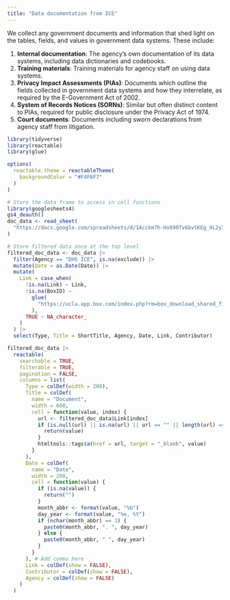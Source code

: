 ```yaml
---
title: "Data documentation from ICE"
---
```


We collect any government documents and information that shed light on the tables, fields, and values in government data systems. These include:

1. **Internal documentation**: The agency's own documentation of its data systems, including data dictionaries and codebooks.
2. **Training materials**: Training materials for agency staff on using data systems.
3. **Privacy Impact Assessments (PIAs)**: Documents which outline the fields collected in government data systems and how they interrelate, as required by the E-Government Act of 2002.
4. **System of Records Notices (SORNs)**: Similar but often distinct content to PIAs, required for public disclosure under the Privacy Act of 1974.
5. **Court documents**: Documents including sworn declarations from agency staff from litigation.


```r
library(tidyverse)
library(reactable)
library(glue)

options(
  reactable.theme = reactableTheme(
    backgroundColor = "#F4F6F7"
  )
)

# Store the data frame to access in cell functions
library(googlesheets4)
gs4_deauth()
doc_data <- read_sheet(
  "https://docs.google.com/spreadsheets/d/1Acckm7h-Hs690Tv6bvtKEg_9L2yITqp0QqN5hN2dhWw/edit?gid=0#gid=0"
)
```

::: {.column-page-inset-right}

```r

# Store filtered data once at the top level
filtered_doc_data <- doc_data |>
  filter(Agency == "DHS ICE", is.na(exclude)) |>
  mutate(Date = as.Date(Date)) |>
  mutate(
    Link = case_when(
      !is.na(Link) ~ Link,
      !is.na(BoxID) ~
        glue(
          "https://ucla.app.box.com/index.php?rm=box_download_shared_file&shared_name=9d8qnnduhus4bd5mwqt7l95kz34fic2v&file_id=f_{BoxID}"
        ),
      TRUE ~ NA_character_
    )
  ) |>
  select(Type, Title = ShortTitle, Agency, Date, Link, Contributor)

filtered_doc_data |>
  reactable(
    searchable = TRUE,
    filterable = TRUE,
    pagination = FALSE,
    columns = list(
      Type = colDef(width = 200),
      Title = colDef(
        name = "Document",
        width = 600,
        cell = function(value, index) {
          url <- filtered_doc_data$Link[index]
          if (is.null(url) || is.na(url) || url == "" || length(url) == 0) {
            return(value)
          }
          htmltools::tags$a(href = url, target = "_blank", value)
        }
      ),
      Date = colDef(
        name = "Date",
        width = 200,
        cell = function(value) {
          if (is.na(value)) {
            return("")
          }
          month_abbr <- format(value, "%b")
          day_year <- format(value, "%e, %Y")
          if (nchar(month_abbr) == 3) {
            paste0(month_abbr, ". ", day_year)
          } else {
            paste0(month_abbr, " ", day_year)
          }
        }
      ), # Add comma here
      Link = colDef(show = FALSE),
      Contributor = colDef(show = FALSE),
      Agency = colDef(show = FALSE)
    )
  )
```

:::